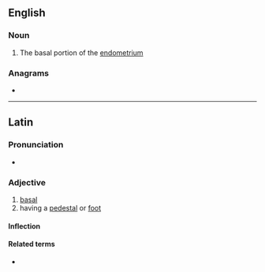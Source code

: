 ==English==

===Noun===
{{en-noun|basales}}

# The basal portion of the [[endometrium]]

===Anagrams===
* {{anagrams|en|a=aabilss|Salibas}}

----

==Latin==

===Pronunciation===
* {{la-IPA|basalis}}

===Adjective===
{{la-adj-3rd-2E|basalis|basale}}

# [[basal]]
# having a [[pedestal]] or [[foot]]

====Inflection====
{{la-decl-3rd-2E|basal}}

====Related terms====
* {{l|la|basis}}
